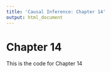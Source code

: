 ```yaml
---
title: 'Causal Inference: Chapter 14'
output: html_document
---
```


# Chapter 14

This is the code for Chapter 14
